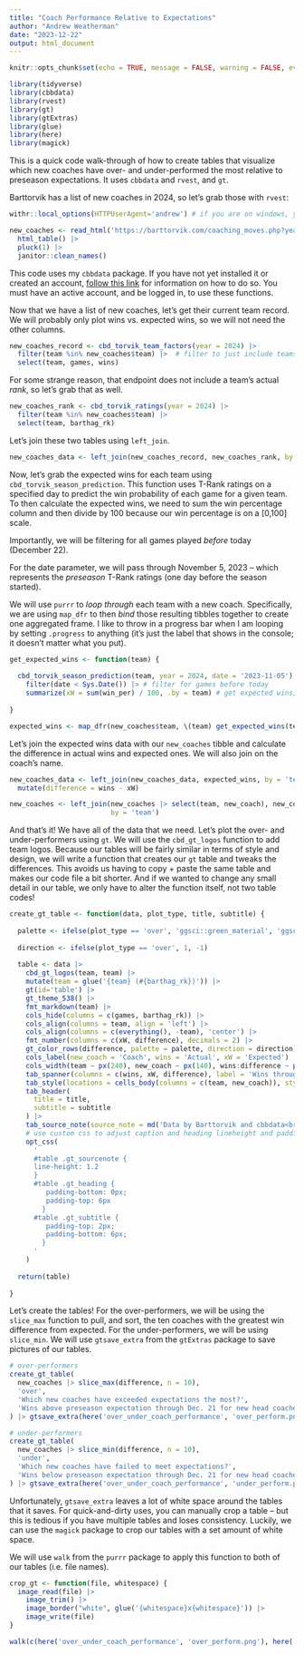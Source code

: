 ```yaml
---
title: "Coach Performance Relative to Expectations"
author: "Andrew Weatherman"
date: "2023-12-22"
output: html_document
---
```


```r
knitr::opts_chunk$set(echo = TRUE, message = FALSE, warning = FALSE, eval = FALSE)
```


```r
library(tidyverse)
library(cbbdata)
library(rvest)
library(gt)
library(gtExtras)
library(glue)
library(here)
library(magick)
```

This is a quick code walk-through of how to create tables that visualize which new coaches have over- and under-performed the most relative to preseason expectations. It uses `cbbdata` and `rvest`, and `gt`.

Barttorvik has a list of new coaches in 2024, so let's grab those with `rvest`:

```r
withr::local_options(HTTPUserAgent='andrew') # if you are on windows, you will need to change the user-agent

new_coaches <- read_html('https://barttorvik.com/coaching_moves.php?year=2024') |> 
  html_table() |> 
  pluck(1) |> 
  janitor::clean_names()
```

This code uses my `cbbdata` package. If you have not yet installed it or created an account, [follow this link](https://cbbdata.aweatherman.com/#installation) for information on how to do so. You must have an active account, and be logged in, to use these functions.

Now that we have a list of new coaches, let's get their current team record. We will probably only plot wins vs. expected wins, so we will not need the other columns.

```r
new_coaches_record <- cbd_torvik_team_factors(year = 2024) |> 
  filter(team %in% new_coaches$team) |>  # filter to just include teams with new coaches
  select(team, games, wins)
```

For some strange reason, that endpoint does not include a team's actual *rank*, so let's grab that as well.

```r
new_coaches_rank <- cbd_torvik_ratings(year = 2024) |> 
  filter(team %in% new_coaches$team) |> 
  select(team, barthag_rk)
```

Let's join these two tables using `left_join`.

```r
new_coaches_data <- left_join(new_coaches_record, new_coaches_rank, by = 'team')
```

Now, let's grab the expected wins for each team using `cbd_torvik_season_prediction`. This function uses T-Rank ratings on a specified day to predict the win probability of each game for a given team. To then calculate the expected wins, we need to sum the win percentage column and then divide by 100 because our win percentage is on a [0,100] scale.

Importantly, we will be filtering for all games played *before* today (December 22).

For the date parameter, we will pass through November 5, 2023 -- which represents the *preseason* T-Rank ratings (one day before the season started).

We will use `purrr` to *loop through* each team with a new coach. Specifically, we are using `map_dfr` to then *bind* those resulting tibbles together to create one aggregated frame. I like to throw in a progress bar when I am looping by setting `.progress` to anything (it's just the label that shows in the console; it doesn't matter what you put).

```r
get_expected_wins <- function(team) {
  
  cbd_torvik_season_prediction(team, year = 2024, date = '2023-11-05') |> 
    filter(date < Sys.Date()) |> # filter for games before today
    summarize(xW = sum(win_per) / 100, .by = team) # get expected wins; use .by = team to add the team name column without having to include an extra line of code
  
}

expected_wins <- map_dfr(new_coaches$team, \(team) get_expected_wins(team), .progress = 'Looping')
```

Let's join the expected wins data with our `new_coaches` tibble and calculate the difference in actual wins and expected ones. We will also join on the coach's name.

```r
new_coaches_data <- left_join(new_coaches_data, expected_wins, by = 'team') |> 
  mutate(difference = wins - xW)

new_coaches <- left_join(new_coaches |> select(team, new_coach), new_coaches_data,
                         by = 'team')
```

And that's it! We have all of the data that we need. Let's plot the over- and under-performers using `gt`. We will use the `cbd_gt_logos` function to add team logos. Because our tables will be fairly similar in terms of style and design, we will write a function that creates our `gt` table and tweaks the differences. This avoids us having to copy + paste the same table and makes our code file a bit shorter. And if we wanted to change any small detail in our table, we only have to alter the function itself, not two table codes!

```r
create_gt_table <- function(data, plot_type, title, subtitle) {
  
  palette <- ifelse(plot_type == 'over', 'ggsci::green_material', 'ggsci::red_material')
  
  direction <- ifelse(plot_type == 'over', 1, -1)
  
  table <- data |> 
    cbd_gt_logos(team, team) |> 
    mutate(team = glue('{team} (#{barthag_rk})')) |> 
    gt(id='table') |> 
    gt_theme_538() |> 
    fmt_markdown(team) |>
    cols_hide(columns = c(games, barthag_rk)) |> 
    cols_align(columns = team, align = 'left') |> 
    cols_align(columns = c(everything(), -team), 'center') |> 
    fmt_number(columns = c(xW, difference), decimals = 2) |> 
    gt_color_rows(difference, palette = palette, direction = direction) |> # set green or red palette
    cols_label(new_coach = 'Coach', wins = 'Actual', xW = 'Expected') |> 
    cols_width(team ~ px(240), new_coach ~ px(140), wins:difference ~ px(95)) |> 
    tab_spanner(columns = c(wins, xW, difference), label = 'Wins through December 21st') |> 
    tab_style(locations = cells_body(columns = c(team, new_coach)), style = cell_text(weight = 'bold')) |> 
    tab_header(
      title = title,
      subtitle = subtitle
    ) |> 
    tab_source_note(source_note = md('Data by Barttorvik and cbbdata<br>Viz. + Analysis by @andreweatherman')) |> 
    # use custom css to adjust caption and heading lineheight and padding
    opt_css(
      '
      #table .gt_sourcenote {
      line-height: 1.2
      }
      #table .gt_heading {
         padding-bottom: 0px;
         padding-top: 6px
        }
      #table .gt_subtitle {
         padding-top: 2px;
         padding-bottom: 6px;
        }
      '
    )
  
  return(table)
  
}
```

Let's create the tables! For the over-performers, we will be using the `slice_max` function to pull, and sort, the ten coaches with the greatest win difference from expected. For the under-performers, we will be using `slice_min`. We will use `gtsave_extra` from the `gtExtras` package to save pictures of our tables.

```r
# over-performers
create_gt_table(
  new_coaches |> slice_max(difference, n = 10),
  'over',
  'Which new coaches have exceeded expectations the most?',
  'Wins above preseason expectation through Dec. 21 for new head coaches.'
) |> gtsave_extra(here('over_under_coach_performance', 'over_perform.png'), zoom = 3)

# under-performers
create_gt_table(
  new_coaches |> slice_min(difference, n = 10),
  'under',
  'Which new coaches have failed to meet expectations?',
  'Wins below preseason expectation through Dec. 21 for new head coaches.'
) |> gtsave_extra(here('over_under_coach_performance', 'under_perform.png'), zoom = 3)
```

Unfortunately, `gtsave_extra` leaves a lot of white space around the tables that it saves. For quick-and-dirty uses, you can manually crop a table -- but this is tedious if you have multiple tables and loses consistency. Luckily, we can use the `magick` package to crop our tables with a set amount of white space.

We will use `walk` from the `purrr` package to apply this function to both of our tables (i.e. file names).

```r
crop_gt <- function(file, whitespace) {
  image_read(file) |> 
    image_trim() |> 
    image_border("white", glue('{whitespace}x{whitespace}')) |> 
    image_write(file)
}

walk(c(here('over_under_coach_performance', 'over_perform.png'), here('over_under_coach_performance', 'under_perform.png')), \(file) crop_gt(file, '40'))

```

